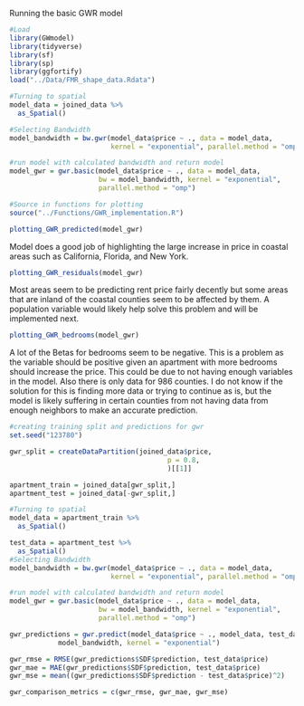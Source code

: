 
Running the basic GWR model
```r
#Load
library(GWmodel)
library(tidyverse)
library(sf)
library(sp)
library(ggfortify)
load("../Data/FMR_shape_data.Rdata")

#Turning to spatial
model_data = joined_data %>% 
  as_Spatial()

#Selecting Bandwidth
model_bandwidth = bw.gwr(model_data$price ~ ., data = model_data,
                         kernel = "exponential", parallel.method = "omp")

#run model with calculated bandwidth and return model
model_gwr = gwr.basic(model_data$price ~ ., data = model_data,
                      bw = model_bandwidth, kernel = "exponential", 
                      parallel.method = "omp")

```

```r
#Source in functions for plotting
source("../Functions/GWR_implementation.R")

plotting_GWR_predicted(model_gwr)

```
Model does a good job of highlighting the large increase in price in coastal areas such as California, Florida, and New York.

```r
plotting_GWR_residuals(model_gwr)

```
Most areas seem to be predicting rent price fairly decently but some areas that are inland of the coastal counties seem to be affected by them. A population variable would likely help solve this problem and will be implemented next.

```r
plotting_GWR_bedrooms(model_gwr)
```
A lot of the Betas for bedrooms seem to be negative. This is a problem as the variable should be positive given an apartment with more bedrooms should increase the price. This could be due to not having enough variables in the model. Also there is only data for 986 counties. I do not know if the solution for this is finding more data or trying to continue as is, but the model is likely suffering in certain counties from not having data from enough neighbors to make an accurate prediction.

```r
#creating training split and predictions for gwr
set.seed("123780")

gwr_split = createDataPartition(joined_data$price,
                                       p = 0.8,
                                       )[[1]]

apartment_train = joined_data[gwr_split,]
apartment_test = joined_data[-gwr_split,]

#Turning to spatial
model_data = apartment_train %>% 
  as_Spatial()

test_data = apartment_test %>% 
  as_Spatial()
#Selecting Bandwidth
model_bandwidth = bw.gwr(model_data$price ~ ., data = model_data,
                         kernel = "exponential", parallel.method = "omp")

#run model with calculated bandwidth and return model
model_gwr = gwr.basic(model_data$price ~ ., data = model_data,
                      bw = model_bandwidth, kernel = "exponential", 
                      parallel.method = "omp")

gwr_predictions = gwr.predict(model_data$price ~ ., model_data, test_data, 
            model_bandwidth, kernel = "exponential")

gwr_rmse = RMSE(gwr_predictions$SDF$prediction, test_data$price)
gwr_mae = MAE(gwr_predictions$SDF$prediction, test_data$price)
gwr_mse = mean((gwr_predictions$SDF$prediction - test_data$price)^2)

gwr_comparison_metrics = c(gwr_rmse, gwr_mae, gwr_mse)
```

